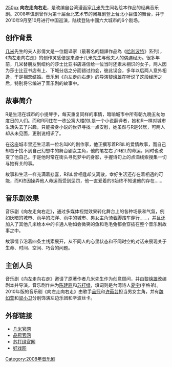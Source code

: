 {{otheruses|subject=2008年音乐剧|other=其他同名作品或用語|向左走向右走}}
[[文件:Drama-turn-left-turn-right-poster.jpg|250px]]
'''向左走向右走'''，是改编自台湾漫画家[[几米|几米]]先生同名绘本作品的经典音乐剧。2008年该剧曾作为第十届台北艺术节的闭幕剧登上台北小巨蛋的舞台，并于2010年9月至10月进行中国巡演，陆续登陆中國六大城市的6个剧场。

==创作背景==
[[几米|几米]]先生的夫人彭倩文是一位翻译家（最著名的翻譯作品為《[[哈利波特|哈利波特]]》系列），《向左走向右走》的创作灵感便是来源于几米先生与他夫人的偶遇经历。很多年前，几米替朋友到纽约的莎士比亚书店递信给一位当时还素未相识的女子，两人因为莎士比亚书店有上、下城分店之分而错过约会，彼此误会，多年以后两人意外相逢，于是相恋结婚。音乐剧《向左走向右走》的导演[[黎焕雄|黎焕雄]]在听说了这段经历之后，特别将它编进了音乐剧的故事中。

==故事简介==
R是生活在城市的小提琴手，每天重复同样的事情，暗喻城市中所有朝九晚五匆匆度日的人们。而和R同住在一栋公寓大楼的L是一个小说翻译者，她和R一样对城市生活失去了兴趣，只能投身小说的世界寻找一点安慰，她虽然与R是邻居，可两人却从未见面，更别说相识了。

在这座城市里还生活着一位名叫K的剧作家，他正撰写着R和L的爱情故事，而自己却苦于找不到自己幻想中的舞台剧女主角，他的笔左右了R和L的命运，同时也改变了他自己。于是他时常在街头寻觅梦中的身影，手握诗句上的点滴线索搜集一切与她有关的事。

故事和生活一样充满着悲喜，R和L曾相逢却又离散，幸好生活还存在着相遇的可能，而K终因操弄他人命运而受到惩罚，他一直爱着的S始终不知道他的存在……

==音乐剧效果==
音乐剧《向左走向右走》，通过多媒体视觉效果转化舞台上的各种场景和气氛，例如灰暗的城市、雨伞的海洋、雨中的城市、男女主角骑着脚踏车穿行……，并且还加入了其他几米绘本中的卡通人物如会微笑的鱼和毛毛兔都会穿插在整个音乐剧故事之中。

故事情节沿着四条主线索展开，从不同人的心里状态和不同时空的对话来展现关于生命、时间、空间、巧合的问题。

==主创人员==
音乐剧《向左走向右走》邀请了原著作者几米先生作为创意顾问，并由[[黎焕雄|黎焕雄]]改编剧本并导演。音乐剧作曲为[[陈建骐|陈建骐]]和[[苏打绿|苏打绿]]，填词则是台湾诗人[[夏宇|夏宇]](李格弟)。2010年版的音乐剧《向左走向右走》由歌手[[品冠|品冠]]和[[许茹芸|许茹芸]]担当男女主角，并有[[魏如萱|魏如萱]]和[[梁小卫|梁小卫]]分别饰演左边乐团和辛波丝卡。

==外部链接==
*[http://www.jimmyspa.com 几米官网]{{Wayback|url=http://www.jimmyspa.com/ |date=20051125105351 }}
*[http://www.victorfm.com 品冠官网]{{Wayback|url=http://www.victorfm.com/ |date=20150806141747 }}
*[https://web.archive.org/web/20110725131715/http://www.sodagreen.com.tw/ 苏打绿官网]
*[http://www.mask9.com/node/9602 好戏网]{{Wayback|url=http://www.mask9.com/node/9602 |date=20201109021600 }}

[[Category:2008年音乐剧|Category:2008年音乐剧]]